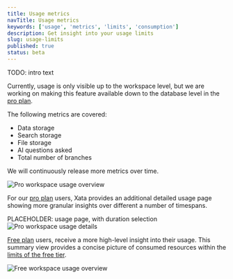 ```yaml
---
title: Usage metrics
navTitle: Usage metrics
keywords: ['usage', 'metrics', 'limits', 'consumption']
description: Get insight into your usage limits
slug: usage-limits
published: true
status: beta
---
```


TODO: intro text

Currently, usage is only visible up to the workspace level, but we are working on making this feature available down to the database level in the [pro plan](/docs/concepts/pricing#pro-plan).

The following metrics are covered:

- Data storage
- Search storage
- File storage
- AI questions asked
- Total number of branches

We will continuously release more metrics over time.

![Pro workspace usage overview](images/pro-usage-overview.png)

For our [pro plan](/docs/concepts/pricing#pro-plan) users, Xata provides an additional detailed usage page showing more granular insights over different a number of timespans.

PLACEHOLDER: usage page, with duration selection
![Pro workspace usage details](images/pro-usage-details.png)

[Free plan](/docs/concepts/pricing#free-plan) users, receive a more high-level insight into their usage. This summary view provides a concise picture of consumed resources within the [limits of the free tier](/docs/concepts/pricing#pricing-plans).

![Free workspace usage overview](images/free-usage-overview.png)
